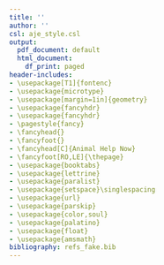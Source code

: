 ```yaml
---
title: ''
author: ''
csl: aje_style.csl
output:
  pdf_document: default
  html_document:
    df_print: paged
header-includes:
- \usepackage[T1]{fontenc}
- \usepackage{microtype}
- \usepackage[margin=1in]{geometry}
- \usepackage{fancyhdr}
- \usepackage{fancyhdr}
- \pagestyle{fancy}
- \fancyhead{}
- \fancyfoot{}
- \fancyhead[C]{Animal Help Now}
- \fancyfoot[RO,LE]{\thepage}
- \usepackage{booktabs}
- \usepackage{lettrine}
- \usepackage{paralist}
- \usepackage{setspace}\singlespacing
- \usepackage{url}
- \usepackage{parskip}
- \usepackage{color,soul}
- \usepackage{palatino}
- \usepackage{float}
- \usepackage{amsmath}
bibliography: refs_fake.bib
---
```


\doublespacing

\begin{center}
\textbf{ \LARGE{Project Log: Animal Help Now} }
\vspace{10mm}
\end{center}

\doublespacing


\tableofcontents



\section{Stream of consciousness}


\newpage
\section*{References}


